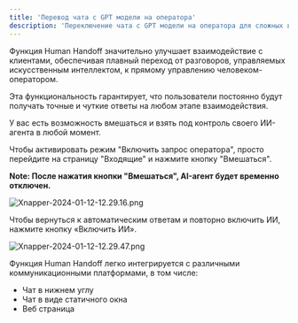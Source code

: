 ```yaml
---
title: 'Перевод чата с GPT модели на оператора'
description: 'Переключение чата с GPT модели на оператора для сложных вопросов'
---
```


Функция Human Handoff значительно улучшает взаимодействие с клиентами, обеспечивая плавный переход от разговоров, управляемых искусственным интеллектом, к прямому управлению человеком-оператором.

Эта функциональность гарантирует, что пользователи постоянно будут получать точные и чуткие ответы на любом этапе взаимодействия.

У вас есть возможность вмешаться и взять под контроль своего ИИ-агента в любой момент.

Чтобы активировать режим "Включить запрос оператора", просто перейдите на страницу "Входящие" и нажмите кнопку "Вмешаться".

**Note: После нажатия кнопки "Вмешаться", AI-агент будет временно отключен.**

![Xnapper-2024-01-12-12.29.16.png](/images/human-handoff/Xnapper-2024-01-12-12.29.16.png)

Чтобы вернуться к автоматическим ответам и повторно включить ИИ, нажмите кнопку «Включить ИИ».

![Xnapper-2024-01-12-12.29.47.png](/images/human-handoff/Xnapper-2024-01-12-12.29.47.png)

Функция Human Handoff легко интегрируется с различными коммуникационными платформами, в том числе:

- Чат в нижнем углу
- Чат в виде статичного окна
- Веб страница
